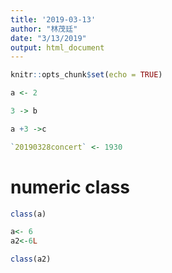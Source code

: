 ```yaml
---
title: '2019-03-13'
author: "林茂廷"
date: "3/13/2019"
output: html_document
---
```


```r
knitr::opts_chunk$set(echo = TRUE)
```

```r
a <- 2
```

```r
3 -> b
```

```r
a +3 ->c
```

```r
`20190328concert` <- 1930
```

# numeric class

```r
class(a)
```

```r
a<- 6
a2<-6L
```

```R
class(a2)
```
